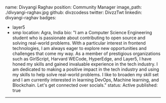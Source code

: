 name: Divyangi Raghav
position: Community Manager
image_path: ./divyangi-raghav.jpg
github: divzcodess
twitter: DivzzTwt
linkedin: divyangi-raghav
badges:
 - layer5
 - smp
location: Agra, India 
bio: "I am a Computer Science Engineering student who is passionate about contributing to open source and solving real-world problems. With a particular interest in frontend technologies, I am always eager to explore new opportunities and challenges that come my way. As a member of prestigious organizations such as GirlScript, Harvard WECode, HyperEdge, and Layer5, I have honed my skills and gained invaluable experience in the tech industry. I am dedicated to making a positive impact in the tech industry and using my skills to help solve real-world problems. I like to broaden my skill set and I am currently interested in learning DevOps, Machine learning, and Blockchain. Let's get connected over socials." 
status: Active
published: true
---